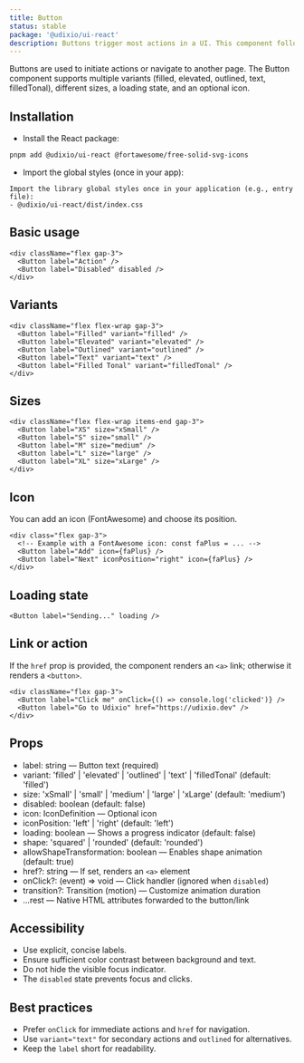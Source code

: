 ```yaml
---
title: Button
status: stable
package: '@udixio/ui-react'
description: Buttons trigger most actions in a UI. This component follows Material 3 guidelines with multiple variants and sizes.
---
```

Buttons are used to initiate actions or navigate to another page. The Button component supports multiple variants (filled, elevated, outlined, text, filledTonal), different sizes, a loading state, and an optional icon.

## Installation

- Install the React package:

```bash
pnpm add @udixio/ui-react @fortawesome/free-solid-svg-icons
```

- Import the global styles (once in your app):

```text
Import the library global styles once in your application (e.g., entry file):
- @udixio/ui-react/dist/index.css
```

## Basic usage

```tsx
<div className="flex gap-3">
  <Button label="Action" />
  <Button label="Disabled" disabled />
</div>
```

## Variants

```tsx
<div className="flex flex-wrap gap-3">
  <Button label="Filled" variant="filled" />
  <Button label="Elevated" variant="elevated" />
  <Button label="Outlined" variant="outlined" />
  <Button label="Text" variant="text" />
  <Button label="Filled Tonal" variant="filledTonal" />
</div>
```

## Sizes

```tsx
<div className="flex flex-wrap items-end gap-3">
  <Button label="XS" size="xSmall" />
  <Button label="S" size="small" />
  <Button label="M" size="medium" />
  <Button label="L" size="large" />
  <Button label="XL" size="xLarge" />
</div>
```

## Icon

You can add an icon (FontAwesome) and choose its position.

```text
<div class="flex gap-3">
  <!-- Example with a FontAwesome icon: const faPlus = ... -->
  <Button label="Add" icon={faPlus} />
  <Button label="Next" iconPosition="right" icon={faPlus} />
</div>
```

## Loading state

```tsx
<Button label="Sending..." loading />
```

## Link or action

If the `href` prop is provided, the component renders an `<a>` link; otherwise it renders a `<button>`.

```tsx
<div className="flex gap-3">
  <Button label="Click me" onClick={() => console.log('clicked')} />
  <Button label="Go to Udixio" href="https://udixio.dev" />
</div>
```

## Props

- label: string — Button text (required)
- variant: 'filled' | 'elevated' | 'outlined' | 'text' | 'filledTonal' (default: 'filled')
- size: 'xSmall' | 'small' | 'medium' | 'large' | 'xLarge' (default: 'medium')
- disabled: boolean (default: false)
- icon: IconDefinition — Optional icon
- iconPosition: 'left' | 'right' (default: 'left')
- loading: boolean — Shows a progress indicator (default: false)
- shape: 'squared' | 'rounded' (default: 'rounded')
- allowShapeTransformation: boolean — Enables shape animation (default: true)
- href?: string — If set, renders an `<a>` element
- onClick?: (event) => void — Click handler (ignored when `disabled`)
- transition?: Transition (motion) — Customize animation duration
- ...rest — Native HTML attributes forwarded to the button/link

## Accessibility

- Use explicit, concise labels.
- Ensure sufficient color contrast between background and text.
- Do not hide the visible focus indicator.
- The `disabled` state prevents focus and clicks.

## Best practices

- Prefer `onClick` for immediate actions and `href` for navigation.
- Use `variant="text"` for secondary actions and `outlined` for alternatives.
- Keep the `label` short for readability.